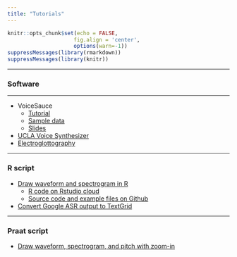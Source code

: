 ---
title: "Tutorials"
---
```{r echo=FALSE, message = FALSE}
knitr::opts_chunk$set(echo = FALSE,
                     fig.align = 'center',
                     options(warn=-1))
suppressMessages(library(rmarkdown))
suppressMessages(library(knitr))
```

***
### Software
***

* VoiceSauce
    + [Tutorial](subpages/VS-tutorial.html)
    + [Sample data](subpages/sample/Hawaiian_data.zip)
    + [Slides](subpages/Tutorial_VS.pdf)
* [UCLA Voice Synthesizer](subpages/ucla-synthesizer.html)
* [Electroglottography](subpages/Electroglottography tutorial_YC.pdf)

***
### R script
* [Draw waveform and spectrogram in R](subpages/Draw-waveform-and-spectrogram-in-R.html)
    + [R code on Rstudio cloud](https://posit.cloud/content/5036221)
    + [Source code and example files on Github](https://github.com/yuanchaiyc/source-code/tree/main/R-Draw-waveform-spectrogram-pitch)
* [Convert Google ASR output to TextGrid](https://github.com/yuanchaiyc/source-code/tree/main/R-convert-google-asr-to-textgrid)

***
### Praat script

* [Draw waveform, spectrogram, and pitch with zoom-in](https://github.com/yuanchaiyc/source-code/blob/main/PRAAT-scripts/draw_zoom_in_wave_spectrogram_egg.praat)
